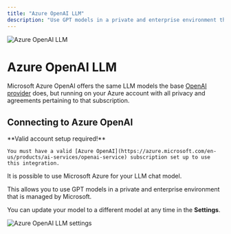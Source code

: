 ```yaml
---
title: "Azure OpenAI LLM"
description: "Use GPT models in a private and enterprise environment that is managed by Microsoft."
---
```



<Image
  src="/images/RealTimeX-setup/llm-configuration/cloud/azure-openai/header-image.png"
  height={1080}
  width={1920}
  quality={100}
  alt="Azure OpenAI LLM"
/>

# Azure OpenAI LLM

Microsoft Azure OpenAI offers the same LLM models the base [OpenAI provider](openai) does, but running on your Azure account with all privacy and agreements pertaining to that subscription.

## Connecting to Azure OpenAI

<Callout type="info" emoji="️💡">
  **Valid account setup required!**

    You must have a valid [Azure OpenAI](https://azure.microsoft.com/en-us/products/ai-services/openai-service) subscription set up to use this integration.

</Callout>

It is possible to use Microsoft Azure for your LLM chat model.

This allows you to use GPT models in a private and enterprise environment that is managed by Microsoft.

You can update your model to a different model at any time in the **Settings**.

<Image
  src="/images/RealTimeX-setup/llm-configuration/cloud/azure-openai/azure-openai-llm.png"
  height={1080}
  width={1920}
  quality={100}
  alt="Azure OpenAI LLM settings"
/>
